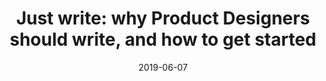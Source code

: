 ---
slug: just-write-why-product-designers-should-write-and-how-to-get-started
title: "Just write: why Product Designers should write, and how to get started"
description: A short reflection on user experience and design.
date: 2019-06-07
readingTime: 1
---